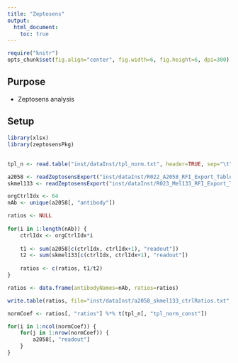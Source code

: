 ```yaml
---
title: "Zeptosens"
output: 
  html_document:
    toc: true
---
```


```r
require("knitr")
opts_chunk$set(fig.align="center", fig.width=6, fig.height=6, dpi=300)
```

## Purpose
* Zeptosens analysis

## Setup 
```r
library(xlsx)
library(zeptosensPkg)
```

##
```r
tpl_n <- read.table("inst/dataInst/tpl_norm.txt", header=TRUE, sep="\t", comment.char='')

a2058 <- readZeptosensExport("inst/dataInst/R022_A2058_RFI_Export_Table.xls", c("sampleName", "treatment", "time"))
skmel133 <- readZeptosensExport("inst/dataInst/R023_Mel133_RFI_Export_Table.xls", c("sampleName", "treatment", "time"))

orgCtrlIdx <- 64
nAb <- unique(a2058[, "antibody"])

ratios <- NULL
    
for(i in 1:length(nAb)) {
    ctrlIdx <- orgCtrlIdx*i
    
    t1 <- sum(a2058[c(ctrlIdx, ctrlIdx+1), "readout"])
    t2 <- sum(skmel133[c(ctrlIdx, ctrlIdx+1), "readout"])
    
    ratios <- c(ratios, t1/t2)
}

ratios <- data.frame(antibodyNames=nAb, ratios=ratios)

write.table(ratios, file="inst/dataInst/a2058_skmel133_ctrlRatios.txt", sep="\t", col.names=TRUE, row.names=FALSE, quote=FALSE)

normCoef <- ratios[, "ratios"] %*% t(tpl_n[, "tpl_norm_const"])

for(i in 1:ncol(normCoef)) {
    for(j in 1:nrow(normCoef)) {
        a2058[, "readout"]
    }
}
```
